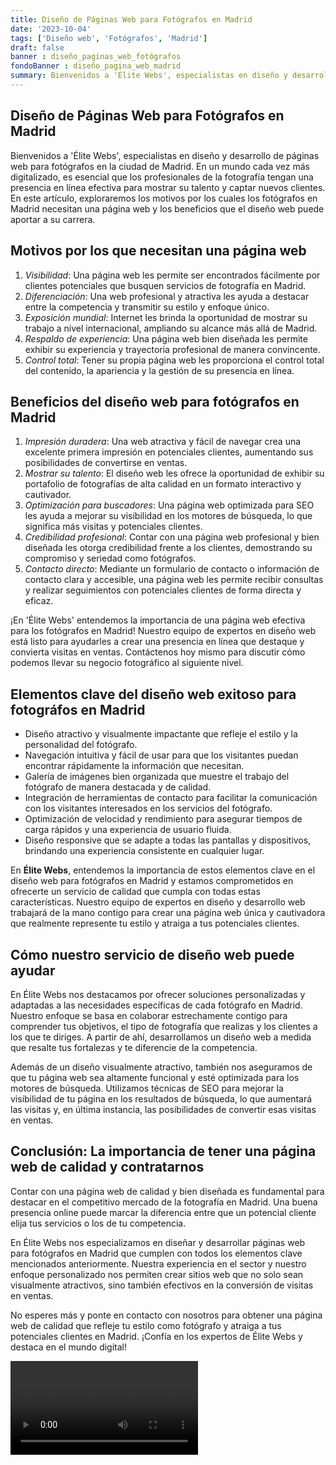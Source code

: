 ```yaml
---
title: Diseño de Páginas Web para Fotógrafos en Madrid
date: '2023-10-04'
tags: ['Diseño web', 'Fotógrafos', 'Madrid']
draft: false
banner : diseño_paginas_web_fotógrafos
fondoBanner : diseño_pagina_web_madrid
summary: Bienvenidos a 'Élite Webs', especialistas en diseño y desarrollo de páginas web para fotógrafos en la ciudad de Madrid. En un mundo cada vez más digitalizado, es esencial que los profesionales de la fotografía tengan una presencia en línea efectiva para mostrar su talento y captar nuevos clientes. En este artículo, exploraremos los motivos por los cuales los fotógrafos en Madrid necesitan una página web y los beneficios que el diseño web puede aportar a su carrera.
---
```


## Diseño de Páginas Web para Fotógrafos en Madrid

Bienvenidos a 'Élite Webs', especialistas en diseño y desarrollo de páginas web para fotógrafos en la ciudad de Madrid. En un mundo cada vez más digitalizado, es esencial que los profesionales de la fotografía tengan una presencia en línea efectiva para mostrar su talento y captar nuevos clientes. En este artículo, exploraremos los motivos por los cuales los fotógrafos en Madrid necesitan una página web y los beneficios que el diseño web puede aportar a su carrera.

## Motivos por los que necesitan una página web

1. *Visibilidad*: Una página web les permite ser encontrados fácilmente por clientes potenciales que busquen servicios de fotografía en Madrid.
2. *Diferenciación*: Una web profesional y atractiva les ayuda a destacar entre la competencia y transmitir su estilo y enfoque único.
3. *Exposición mundial*: Internet les brinda la oportunidad de mostrar su trabajo a nivel internacional, ampliando su alcance más allá de Madrid.
4. *Respaldo de experiencia*: Una página web bien diseñada les permite exhibir su experiencia y trayectoria profesional de manera convincente.
5. *Control total*: Tener su propia página web les proporciona el control total del contenido, la apariencia y la gestión de su presencia en línea.

## Beneficios del diseño web para fotógrafos en Madrid

1. *Impresión duradera*: Una web atractiva y fácil de navegar crea una excelente primera impresión en potenciales clientes, aumentando sus posibilidades de convertirse en ventas.
2. *Mostrar su talento*: El diseño web les ofrece la oportunidad de exhibir su portafolio de fotografías de alta calidad en un formato interactivo y cautivador.
3. *Optimización para buscadores*: Una página web optimizada para SEO les ayuda a mejorar su visibilidad en los motores de búsqueda, lo que significa más visitas y potenciales clientes.
4. *Credibilidad profesional*: Contar con una página web profesional y bien diseñada les otorga credibilidad frente a los clientes, demostrando su compromiso y seriedad como fotógrafos.
5. *Contacto directo*: Mediante un formulario de contacto o información de contacto clara y accesible, una página web les permite recibir consultas y realizar seguimientos con potenciales clientes de forma directa y eficaz.

¡En 'Élite Webs' entendemos la importancia de una página web efectiva para los fotógrafos en Madrid! Nuestro equipo de expertos en diseño web está listo para ayudarles a crear una presencia en línea que destaque y convierta visitas en ventas. Contáctenos hoy mismo para discutir cómo podemos llevar su negocio fotográfico al siguiente nivel.

<GifSeo />

<Cta />

## Elementos clave del diseño web exitoso para fotográfos en Madrid

- Diseño atractivo y visualmente impactante que refleje el estilo y la personalidad del fotógrafo.
- Navegación intuitiva y fácil de usar para que los visitantes puedan encontrar rápidamente la información que necesitan.
- Galería de imágenes bien organizada que muestre el trabajo del fotógrafo de manera destacada y de calidad.
- Integración de herramientas de contacto para facilitar la comunicación con los visitantes interesados en los servicios del fotógrafo.
- Optimización de velocidad y rendimiento para asegurar tiempos de carga rápidos y una experiencia de usuario fluida.
- Diseño responsive que se adapte a todas las pantallas y dispositivos, brindando una experiencia consistente en cualquier lugar.

En **Élite Webs**, entendemos la importancia de estos elementos clave en el diseño web para fotógrafos en Madrid y estamos comprometidos en ofrecerte un servicio de calidad que cumpla con todas estas características. Nuestro equipo de expertos en diseño y desarrollo web trabajará de la mano contigo para crear una página web única y cautivadora que realmente represente tu estilo y atraiga a tus potenciales clientes.

## Cómo nuestro servicio de diseño web puede ayudar

En Élite Webs nos destacamos por ofrecer soluciones personalizadas y adaptadas a las necesidades específicas de cada fotógrafo en Madrid. Nuestro enfoque se basa en colaborar estrechamente contigo para comprender tus objetivos, el tipo de fotografía que realizas y los clientes a los que te diriges. A partir de ahí, desarrollamos un diseño web a medida que resalte tus fortalezas y te diferencie de la competencia.

Además de un diseño visualmente atractivo, también nos aseguramos de que tu página web sea altamente funcional y esté optimizada para los motores de búsqueda. Utilizamos técnicas de SEO para mejorar la visibilidad de tu página en los resultados de búsqueda, lo que aumentará las visitas y, en última instancia, las posibilidades de convertir esas visitas en ventas.

## Conclusión: La importancia de tener una página web de calidad y contratarnos

Contar con una página web de calidad y bien diseñada es fundamental para destacar en el competitivo mercado de la fotografía en Madrid. Una buena presencia online puede marcar la diferencia entre que un potencial cliente elija tus servicios o los de tu competencia.

En Élite Webs nos especializamos en diseñar y desarrollar páginas web para fotógrafos en Madrid que cumplen con todos los elementos clave mencionados anteriormente. Nuestra experiencia en el sector y nuestro enfoque personalizado nos permiten crear sitios web que no solo sean visualmente atractivos, sino también efectivos en la conversión de visitas en ventas.

No esperes más y ponte en contacto con nosotros para obtener una página web de calidad que refleje tu estilo como fotógrafo y atraiga a tus potenciales clientes en Madrid. ¡Confía en los expertos de Élite Webs y destaca en el mundo digital!

<Video />

<CtaBot job='Fotógrafos' city='Madrid'/>

<Gmaps query='Madrid+españa+maps' />